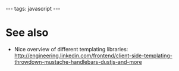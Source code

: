 ---
tags: javascript
---
= See also =

* Nice overview of different templating libraries: http://engineering.linkedin.com/frontend/client-side-templating-throwdown-mustache-handlebars-dustjs-and-more
